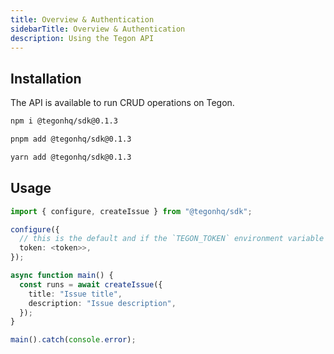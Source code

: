 ```yaml
---
title: Overview & Authentication
sidebarTitle: Overview & Authentication
description: Using the Tegon API
---
```


## Installation

The API is available to run CRUD operations on Tegon.

<CodeGroup>

```bash npm
npm i @tegonhq/sdk@0.1.3
```

```bash pnpm
pnpm add @tegonhq/sdk@0.1.3
```

```bash yarn
yarn add @tegonhq/sdk@0.1.3
```

</CodeGroup>

## Usage

```ts
import { configure, createIssue } from "@tegonhq/sdk";

configure({
  // this is the default and if the `TEGON_TOKEN` environment variable is set, can omit calling configure
  token: <token>>,
});

async function main() {
  const runs = await createIssue({
    title: "Issue title",
    description: "Issue description",
  });
}

main().catch(console.error);
```
